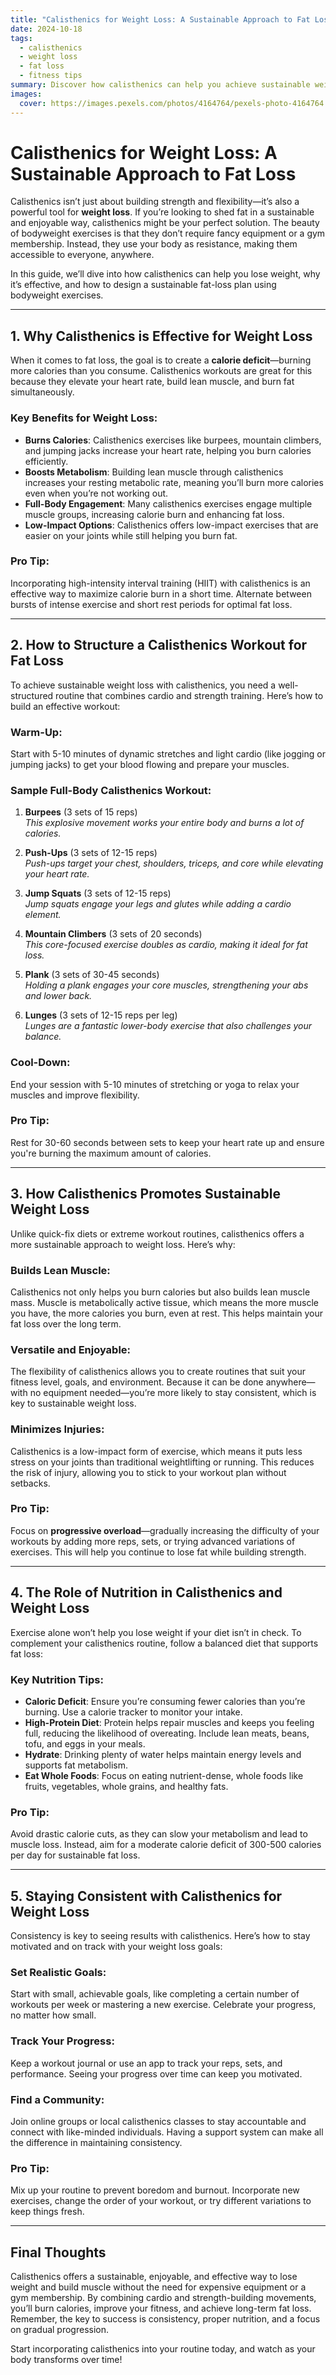 ```yaml
---
title: "Calisthenics for Weight Loss: A Sustainable Approach to Fat Loss"
date: 2024-10-18
tags:
  - calisthenics
  - weight loss
  - fat loss
  - fitness tips
summary: Discover how calisthenics can help you achieve sustainable weight loss. Learn why bodyweight exercises are ideal for burning fat, building muscle, and maintaining a healthy lifestyle.
images:
  cover: https://images.pexels.com/photos/4164764/pexels-photo-4164764.jpeg?auto=compress&cs=tinysrgb&w=800
---
```


# Calisthenics for Weight Loss: A Sustainable Approach to Fat Loss

Calisthenics isn’t just about building strength and flexibility—it’s also a powerful tool for **weight loss**. If you’re looking to shed fat in a sustainable and enjoyable way, calisthenics might be your perfect solution. The beauty of bodyweight exercises is that they don’t require fancy equipment or a gym membership. Instead, they use your body as resistance, making them accessible to everyone, anywhere.

In this guide, we’ll dive into how calisthenics can help you lose weight, why it’s effective, and how to design a sustainable fat-loss plan using bodyweight exercises.

---

## 1. **Why Calisthenics is Effective for Weight Loss**

When it comes to fat loss, the goal is to create a **calorie deficit**—burning more calories than you consume. Calisthenics workouts are great for this because they elevate your heart rate, build lean muscle, and burn fat simultaneously. 

### Key Benefits for Weight Loss:
- **Burns Calories**: Calisthenics exercises like burpees, mountain climbers, and jumping jacks increase your heart rate, helping you burn calories efficiently.
- **Boosts Metabolism**: Building lean muscle through calisthenics increases your resting metabolic rate, meaning you’ll burn more calories even when you’re not working out.
- **Full-Body Engagement**: Many calisthenics exercises engage multiple muscle groups, increasing calorie burn and enhancing fat loss.
- **Low-Impact Options**: Calisthenics offers low-impact exercises that are easier on your joints while still helping you burn fat.

### Pro Tip:
Incorporating high-intensity interval training (HIIT) with calisthenics is an effective way to maximize calorie burn in a short time. Alternate between bursts of intense exercise and short rest periods for optimal fat loss.

---

## 2. **How to Structure a Calisthenics Workout for Fat Loss**

To achieve sustainable weight loss with calisthenics, you need a well-structured routine that combines cardio and strength training. Here’s how to build an effective workout:

### Warm-Up:
Start with 5-10 minutes of dynamic stretches and light cardio (like jogging or jumping jacks) to get your blood flowing and prepare your muscles.

### Sample Full-Body Calisthenics Workout:
1. **Burpees** (3 sets of 15 reps)  
   *This explosive movement works your entire body and burns a lot of calories.*
   
2. **Push-Ups** (3 sets of 12-15 reps)  
   *Push-ups target your chest, shoulders, triceps, and core while elevating your heart rate.*
   
3. **Jump Squats** (3 sets of 12-15 reps)  
   *Jump squats engage your legs and glutes while adding a cardio element.*

4. **Mountain Climbers** (3 sets of 20 seconds)  
   *This core-focused exercise doubles as cardio, making it ideal for fat loss.*

5. **Plank** (3 sets of 30-45 seconds)  
   *Holding a plank engages your core muscles, strengthening your abs and lower back.*

6. **Lunges** (3 sets of 12-15 reps per leg)  
   *Lunges are a fantastic lower-body exercise that also challenges your balance.*

### Cool-Down:
End your session with 5-10 minutes of stretching or yoga to relax your muscles and improve flexibility.

### Pro Tip:
Rest for 30-60 seconds between sets to keep your heart rate up and ensure you're burning the maximum amount of calories.

---

## 3. **How Calisthenics Promotes Sustainable Weight Loss**

Unlike quick-fix diets or extreme workout routines, calisthenics offers a more sustainable approach to weight loss. Here’s why:

### Builds Lean Muscle:
Calisthenics not only helps you burn calories but also builds lean muscle mass. Muscle is metabolically active tissue, which means the more muscle you have, the more calories you burn, even at rest. This helps maintain your fat loss over the long term.

### Versatile and Enjoyable:
The flexibility of calisthenics allows you to create routines that suit your fitness level, goals, and environment. Because it can be done anywhere—with no equipment needed—you’re more likely to stay consistent, which is key to sustainable weight loss.

### Minimizes Injuries:
Calisthenics is a low-impact form of exercise, which means it puts less stress on your joints than traditional weightlifting or running. This reduces the risk of injury, allowing you to stick to your workout plan without setbacks.

### Pro Tip:
Focus on **progressive overload**—gradually increasing the difficulty of your workouts by adding more reps, sets, or trying advanced variations of exercises. This will help you continue to lose fat while building strength.

---

## 4. **The Role of Nutrition in Calisthenics and Weight Loss**

Exercise alone won’t help you lose weight if your diet isn’t in check. To complement your calisthenics routine, follow a balanced diet that supports fat loss:

### Key Nutrition Tips:
- **Caloric Deficit**: Ensure you’re consuming fewer calories than you’re burning. Use a calorie tracker to monitor your intake.
- **High-Protein Diet**: Protein helps repair muscles and keeps you feeling full, reducing the likelihood of overeating. Include lean meats, beans, tofu, and eggs in your meals.
- **Hydrate**: Drinking plenty of water helps maintain energy levels and supports fat metabolism.
- **Eat Whole Foods**: Focus on eating nutrient-dense, whole foods like fruits, vegetables, whole grains, and healthy fats.

### Pro Tip:
Avoid drastic calorie cuts, as they can slow your metabolism and lead to muscle loss. Instead, aim for a moderate calorie deficit of 300-500 calories per day for sustainable fat loss.

---

## 5. **Staying Consistent with Calisthenics for Weight Loss**

Consistency is key to seeing results with calisthenics. Here’s how to stay motivated and on track with your weight loss goals:

### Set Realistic Goals:
Start with small, achievable goals, like completing a certain number of workouts per week or mastering a new exercise. Celebrate your progress, no matter how small.

### Track Your Progress:
Keep a workout journal or use an app to track your reps, sets, and performance. Seeing your progress over time can keep you motivated.

### Find a Community:
Join online groups or local calisthenics classes to stay accountable and connect with like-minded individuals. Having a support system can make all the difference in maintaining consistency.

### Pro Tip:
Mix up your routine to prevent boredom and burnout. Incorporate new exercises, change the order of your workout, or try different variations to keep things fresh.

---

## Final Thoughts

Calisthenics offers a sustainable, enjoyable, and effective way to lose weight and build muscle without the need for expensive equipment or a gym membership. By combining cardio and strength-building movements, you’ll burn calories, improve your fitness, and achieve long-term fat loss. Remember, the key to success is consistency, proper nutrition, and a focus on gradual progression.

Start incorporating calisthenics into your routine today, and watch as your body transforms over time!
